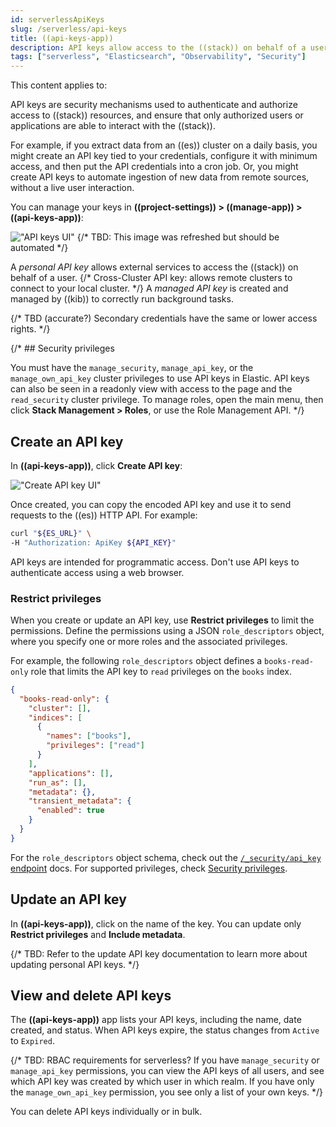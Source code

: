 ```yaml
---
id: serverlessApiKeys
slug: /serverless/api-keys
title: ((api-keys-app))
description: API keys allow access to the ((stack)) on behalf of a user.
tags: ["serverless", "Elasticsearch", "Observability", "Security"]
---
```


<DocBadge template="technical preview" />
This content applies to: <DocBadge template="elasticsearch" slug="/serverless/elasticsearch/what-is-elasticsearch-serverless" /> <DocBadge template="observability" slug="/serverless/observability/what-is-observability-serverless" /> <DocBadge template="security" slug="/serverless/security/what-is-security-serverless" />

API keys are security mechanisms used to authenticate and authorize access to ((stack)) resources,
and ensure that only authorized users or applications are able to interact with the ((stack)).

For example, if you extract data from an ((es)) cluster on a daily basis, you might create an API key tied to your credentials, configure it with minimum access, and then put the API credentials into a cron job.
Or, you might create API keys to automate ingestion of new data from remote sources, without a live user interaction.

You can manage your keys in **((project-settings)) > ((manage-app)) > ((api-keys-app))**:

!["API keys UI"](images/api-key-management.png)
{/* TBD: This image was refreshed but should be automated */}

A _personal API key_ allows external services to access the ((stack)) on behalf of a user.
{/* Cross-Cluster API key: allows remote clusters to connect to your local cluster. */}
A _managed API key_ is created and managed by ((kib)) to correctly run background tasks.

{/* TBD (accurate?) Secondary credentials have the same or lower access rights. */}

{/* ## Security privileges

You must have the `manage_security`, `manage_api_key`, or the `manage_own_api_key`
cluster privileges to use API keys in Elastic.  API keys can also be seen in a readonly view with access to the page and the `read_security` cluster privilege. To manage roles, open the main menu, then click
**Stack Management > Roles**, or use the <DocLink id="enKibanaRoleManagementApi">Role Management API</DocLink>.  */}

## Create an API key

In **((api-keys-app))**, click **Create API key**:

!["Create API key UI"](images/create-personal-api-key.png)

Once created, you can copy the encoded API key and use it to send requests to the ((es)) HTTP API. For example:

```bash
curl "${ES_URL}" \
-H "Authorization: ApiKey ${API_KEY}"
```

<DocCallOut title="Important" color="warning">
  API keys are intended for programmatic access. Don't use API keys to
  authenticate access using a web browser.
</DocCallOut>

### Restrict privileges

When you create or update an API key, use **Restrict privileges** to limit the permissions. Define the permissions using a JSON `role_descriptors` object, where you specify one or more roles and the associated privileges.

For example, the following `role_descriptors` object defines a `books-read-only` role that limits the API key to `read` privileges on the `books` index.

```json
{
  "books-read-only": {
    "cluster": [],
    "indices": [
      {
        "names": ["books"],
        "privileges": ["read"]
      }
    ],
    "applications": [],
    "run_as": [],
    "metadata": {},
    "transient_metadata": {
      "enabled": true
    }
  }
}
```

For the `role_descriptors` object schema, check out the [`/_security/api_key` endpoint](((ref))/security-api-create-api-key.html#security-api-create-api-key-request-body) docs. For supported privileges, check [Security privileges](((ref))/security-privileges.html#privileges-list-indices).

## Update an API key

In **((api-keys-app))**, click on the name of the key.
You can update only **Restrict privileges** and **Include metadata**.

{/* TBD: Refer to the update API key documentation to learn more about updating personal API keys. */}

## View and delete API keys

The **((api-keys-app))** app lists your API keys, including the name, date created, and status.
When API keys expire, the status changes from `Active` to `Expired`.

{/*
TBD: RBAC requirements for serverless?
If you have `manage_security` or `manage_api_key` permissions,
you can view the API keys of all users, and see which API key was
created by which user in which realm.
If you have only the `manage_own_api_key` permission, you see only a list of your own keys. */}

You can delete API keys individually or in bulk.
